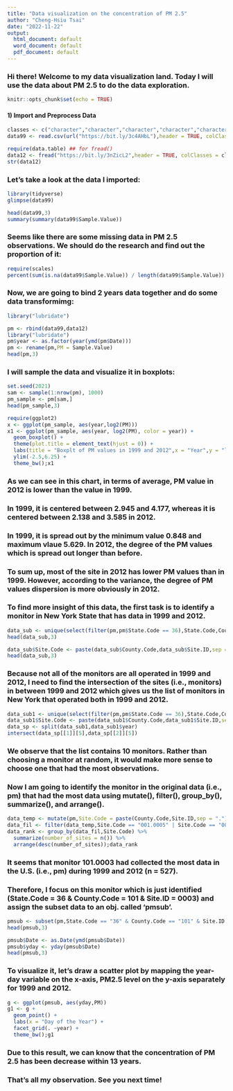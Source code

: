 ```yaml
---
title: "Data visualization on the concentration of PM 2.5"
author: "Cheng-Hsiu Tsai"
date: "2022-11-22"
output:
  html_document: default
  word_document: default
  pdf_document: default
---
```

### Hi there! Welcome to my data visualization land. Today I will use the data about PM 2.5 to do the data exploration.
```r
knitr::opts_chunk$set(echo = TRUE)
```

#### 1) Import and Preprocess Data

```r
classes <- c("character","character","character","character","character","numeric","numeric","numeric","numeric","numeric","numeric","numeric")
data99 <- read.csv(url("https://bit.ly/3c4AHbL"),header = TRUE, colClasses = classes)

require(data.table) ## for fread()
data12 <- fread("https://bit.ly/3nZicL2",header = TRUE, colClasses = classes)
str(data12)
```
### Let's take a look at the data I imported:


```r
library(tidyverse)
glimpse(data99)
```
```r
head(data99,3)
summary(summary(data99$Sample.Value))
```

### Seems like there are some missing data in PM 2.5 observations. We should do the research and find out the proportion of it:

```r
require(scales)
percent(sum(is.na(data99$Sample.Value)) / length(data99$Sample.Value))
```
### Now, we are going to bind 2 years data together and do some data transformimg: 

```r
library("lubridate")
```
```r
pm <- rbind(data99,data12)
library("lubridate")
pm$year <- as.factor(year(ymd(pm$Date)))
pm <- rename(pm,PM = Sample.Value)
head(pm,3)
```

### I will sample the data and visualize it in boxplots:

```r
set.seed(2021)
sam <- sample(1:nrow(pm), 1000)
pm_sample <- pm[sam,]
head(pm_sample,3)
```

```r
require(ggplot2)
x <- ggplot(pm_sample, aes(year,log2(PM)))
x1 <- ggplot(pm_sample, aes(year, log2(PM), color = year)) +
  geom_boxplot() +
  theme(plot.title = element_text(hjust = 0)) +
  labs(title = "Boxplt of PM values in 1999 and 2012",x = "Year",y = "log2 PM2.5") +
  ylim(-2.5,6.25) +
  theme_bw();x1
```



### As we can see in this chart, in terms of average, PM value in 2012 is lower than the value in 1999.
### In 1999, it is centered between 2.945 and 4.177, whereas it is centered between 2.138 and 3.585 in 2012.
### In 1999, it is spread out by the minimum value 0.848 and maximum vlaue 5.629. In 2012, the degree of the PM values which is spread out longer than before.
### To sum up, most of the site in 2012 has lower PM values than in 1999. However, according to the variance, the degree of PM values dispersion is more obviously in 2012.



### To find more insight of this data, the first task is to identify a monitor in New York State that has data in 1999 and 2012.


```r
data_sub <- unique(select(filter(pm,pm$State.Code == 36),State.Code,County.Code,Site.ID))
head(data_sub,3)
```

```r
data_sub$Site.Code <- paste(data_sub$County.Code,data_sub$Site.ID,sep = ".")
head(data_sub,3)
```

### Because not all of the monitors are all operated in 1999 and 2012, I need to find the intersection of the sites (i.e., monitors) in between 1999 and 2012 which gives us the list of monitors in New York that operated both in 1999 and 2012.
```r
data_sub1 <- unique(select(filter(pm,pm$State.Code == 36),State.Code,County.Code,Site.ID,year))
data_sub1$Site.Code <- paste(data_sub1$County.Code,data_sub1$Site.ID,sep = ".")
data_sp <- split(data_sub1,data_sub1$year) 
intersect(data_sp[[1]][5],data_sp[[2]][5])
```
### We observe that the list contains 10 monitors. Rather than choosing a monitor at random, it would make more sense to choose one that had the most observations.

### Now I am going to identify the monitor in the original data (i.e., pm) that had the most data using mutate(), filter(), group_by(), summarize(), and arrange().
```r
data_temp <- mutate(pm,Site.Code = paste(County.Code,Site.ID,sep = "."))
data_fil <- filter(data_temp,Site.Code == "001.0005" | Site.Code == "001.0012" | Site.Code == "005.0080" | Site.Code == "013.0011" | Site.Code == "029.0005" | Site.Code == "031.0003" | Site.Code == "063.2008" | Site.Code == "067.1015" | Site.Code == "085.0055" | Site.Code == "101.0003")
data_rank <- group_by(data_fil,Site.Code) %>%
  summarize(number_of_sites = n()) %>%
  arrange(desc(number_of_sites));data_rank
```

### It seems that monitor 101.0003 had collected the most data in the U.S. (i.e., pm) during 1999 and 2012 (n = 527).

### Therefore, I focus on this monitor which is just identified (State.Code = 36 & County.Code = 101 & Site.ID = 0003) and assign the subset data to an obj. called ‘pmsub’.
```r
pmsub <- subset(pm,State.Code == "36" & County.Code == "101" & Site.ID == "0003")
head(pmsub,3)
```

```r
pmsub$Date <- as.Date(ymd(pmsub$Date))
pmsub$yday <- yday(pmsub$Date)
head(pmsub,3)
```
### To visualize it, let's draw a scatter plot by mapping the year-day variable on the x-axis, PM2.5 level on the y-axis separately for 1999 and 2012.

```r
g <- ggplot(pmsub, aes(yday,PM))
g1 <- g +
  geom_point() +
  labs(x = "Day of the Year") +
  facet_grid(. ~year) + 
  theme_bw();g1
```

### Due to this result, we can know that the concentration of PM 2.5 has been decrease within 13 years.

### That's all my observation. See you next time!








